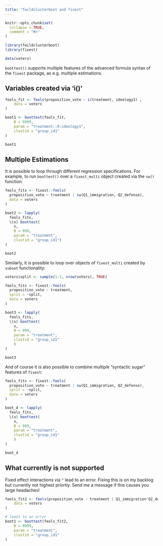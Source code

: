 ```yaml
---
title: "fwildclusterboot and fixest"
---
```


```r
knitr::opts_chunk$set(
  collapse = TRUE,
  comment = "#>"
)
```


```r
library(fwildclusterboot)
library(fixest)

data(voters)
```


`boottest()` supports multiple features of the advanced formula syntax of the `fixest` package, as e.g. multiple estimations.

## Variables created via 'i()'

```r
feols_fit <- feols(proposition_vote ~ i(treatment, ideology1) ,
    data = voters
)

boot1 <- boottest(feols_fit,
    B = 9999,
    param = "treatment::0:ideology1",
    clustid = "group_id1"
)

boot1
```

## Multiple Estimations 

It is possible to loop through different regression specifications. For example, to run `boottest()` over a `fixest_multi` object created via the `sw()` function:

```r
feols_fits <- fixest::feols(
  proposition_vote ~ treatment | sw(Q1_immigration, Q2_defense),
  data = voters
)

boot2 <- lapply(
  feols_fits,
  \(x) boottest(
    x,
    B = 999,
    param = "treatment",
    clustid = "group_id1")
) 

boot2
```

Similarly, it is possible to loop over objects of `fixest_multi` created by `subset` functionality: 

```r
voters$split <- sample(1:2, nrow(voters), TRUE)

feols_fits <- fixest::feols(
  proposition_vote ~ treatment, 
  split = ~split, 
  data = voters
)

boot3 <- lapply(
  feols_fits, 
  \(x) boottest(
    x,
    B = 999, 
    param = "treatment",
    clustid = "group_id1"
    )
)  

boot3
```

And of course it is also possible to combine multiple "syntactic sugar" features of `fixest`:

```r
feols_fits <- fixest::feols(
  proposition_vote ~ treatment | sw(Q1_immigration, Q2_defense), 
  split = ~split,
  data = voters
)

boot_4 <- lapply(
  feols_fits, 
  \(x) boottest(
    x, 
    B = 999,
    param = "treatment", 
    clustid = "group_id1"
    )
)  

boot_4
```

## What currently is not supported

Fixed effect interactions via `^` lead to an error. Fixing this is on my backlog but currently not highest priortiy. Send me a message if this causes you large headaches! 

```r
feols_fit2 <- feols(proposition_vote ~ treatment | Q1_immigration^Q2_defense,
    data = voters
)

# leads to an error
boot1 <- boottest(feols_fit2,
    B = 9999,
    param = "treatment",
    clustid = "group_id1"
)
```




